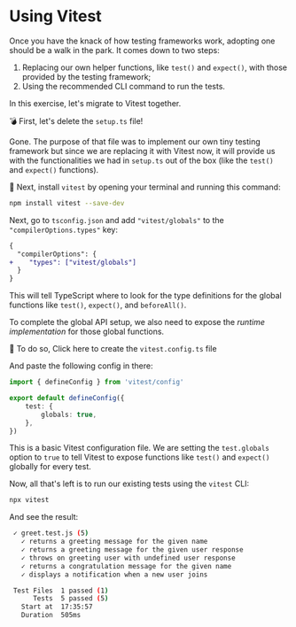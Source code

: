# Using Vitest

Once you have the knack of how testing frameworks work, adopting one should be a walk in the park. It comes down to two steps:

1. Replacing our own helper functions, like `test()` and `expect()`, with those provided by the testing framework;
1. Using the recommended CLI command to run the tests.

In this exercise, let's migrate to Vitest together.

💣 First, let's delete the `setup.ts` file!

Gone. The purpose of that file was to implement our own tiny testing framework but since we are replacing it with Vitest now, it will provide us with the functionalities we had in `setup.ts` out of the box (like the `test()` and `expect()` functions).

🐨 Next, install `vitest` by opening your terminal and running this command:

```sh nonumber
npm install vitest --save-dev
```

Next, go to `tsconfig.json` and add `"vitest/globals"` to the `"compilerOptions.types"` key:

```diff
{
  "compilerOptions": {
+    "types": ["vitest/globals"]
  }
}
```

This will tell TypeScript where to look for the type definitions for the global functions like `test()`, `expect()`, and `beforeAll()`.

To complete the global API setup, we also need to expose the _runtime implementation_ for those global functions.

🐨 To do so, <InlineFile file="vitest.config.ts">Click here to create the `vitest.config.ts` file</InlineFile>

And paste the following config in there:

```ts filename=vitest.config.ts
import { defineConfig } from 'vitest/config'

export default defineConfig({
	test: {
		globals: true,
	},
})
```

This is a basic Vitest configuration file. We are setting the `test.globals` option to `true` to tell Vitest to expose functions like `test()` and `expect()` globally for every test.

Now, all that's left is to run our existing tests using the `vitest` CLI:

```sh nonumber
npx vitest
```

And see the result:

```sh nonumber nocopy
 ✓ greet.test.js (5)
   ✓ returns a greeting message for the given name
   ✓ returns a greeting message for the given user response
   ✓ throws on greeting user with undefined user response
   ✓ returns a congratulation message for the given name
   ✓ displays a notification when a new user joins

 Test Files  1 passed (1)
      Tests  5 passed (5)
   Start at  17:35:57
   Duration  505ms
```
